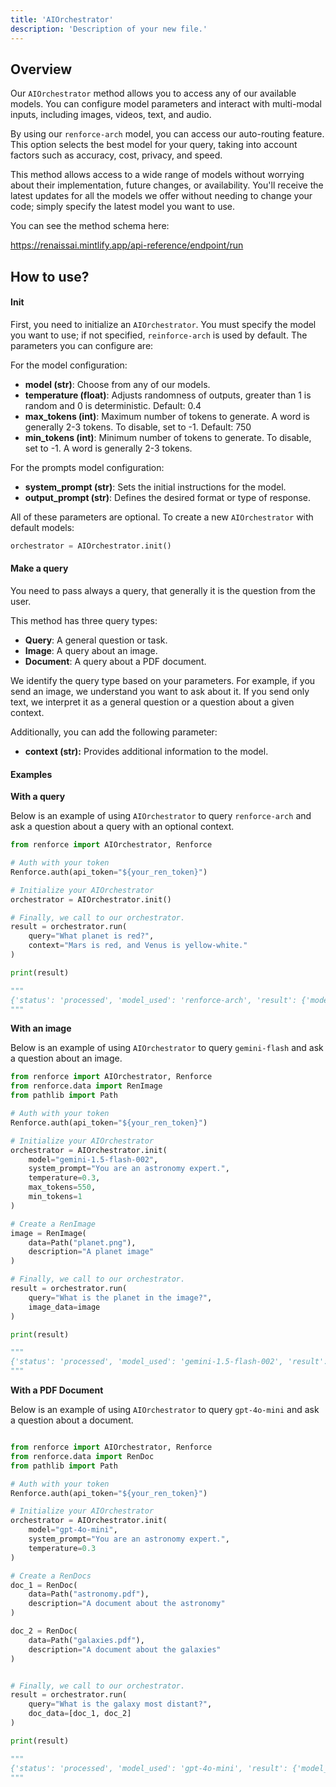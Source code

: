 ```yaml
---
title: 'AIOrchestrator'
description: 'Description of your new file.'
---
```


## Overview

Our `AIOrchestrator` method allows you to access any of our available models. You can configure model parameters and interact with multi-modal inputs, including images, videos, text, and audio.

By using our `renforce-arch` model, you can access our auto-routing feature. This option selects the best model for your query, taking into account factors such as accuracy, cost, privacy, and speed.

This method allows access to a wide range of models without worrying about their implementation, future changes, or availability. You'll receive the latest updates for all the models we offer without needing to change your code; simply specify the latest model you want to use.

You can see the method schema here:

https://renaissai.mintlify.app/api-reference/endpoint/run

## How to use?

#### Init

First, you need to initialize an `AIOrchestrator`. You must specify the model you want to use; if not specified, `reinforce-arch` is used by default. The parameters you can configure are:

For the model configuration:
- **model (str)**: Choose from any of our models.
- **temperature (float)**: Adjusts randomness of outputs, greater than 1 is random and 0 is deterministic. Default: 0.4
- **max_tokens (int)**: Maximum number of tokens to generate. A word is generally 2-3 tokens. To disable, set to -1. Default: 750
- **min_tokens (int)**: Minimum number of tokens to generate. To disable, set to -1. A word is generally 2-3 tokens.

For the prompts model configuration:
- **system_prompt (str)**: Sets the initial instructions for the model.
- **output_prompt (str)**: Defines the desired format or type of response.

All of these parameters are optional. To create a new `AIOrchestrator` with default models:

``` python
orchestrator = AIOrchestrator.init()
```

#### Make a query

You need to pass always a query, that generally it is the question from the user.

This method has three query types:
- **Query**: A general question or task.
- **Image**: A query about an image.
- **Document**: A query about a PDF document.

We identify the query type based on your parameters. For example, if you send an image, we understand you want to ask about it. If you send only text, we interpret it as a general question or a question about a given context.

Additionally, you can add the following parameter:
- **context (str):** Provides additional information to the model.

#### Examples

**With a query**

Below is an example of using `AIOrchestrator` to query `renforce-arch` and ask a question about a query with an optional context.

```python
from renforce import AIOrchestrator, Renforce

# Auth with your token
Renforce.auth(api_token="${your_ren_token}")

# Initialize your AIOrchestrator
orchestrator = AIOrchestrator.init()

# Finally, we call to our orchestrator.
result = orchestrator.run(
	query="What planet is red?",
	context="Mars is red, and Venus is yellow-white."
)

print(result)

"""
{'status': 'processed', 'model_used': 'renforce-arch', 'result': {'model_answer': 'Mars\n', 'in_tokens': 50, 'out_tokens': 2}}
"""
```

**With an image**

Below is an example of using `AIOrchestrator` to query `gemini-flash` and ask a question about an image.

``` python
from renforce import AIOrchestrator, Renforce
from renforce.data import RenImage
from pathlib import Path

# Auth with your token
Renforce.auth(api_token="${your_ren_token}")

# Initialize your AIOrchestrator
orchestrator = AIOrchestrator.init(
	model="gemini-1.5-flash-002",
	system_prompt="You are an astronomy expert.",
	temperature=0.3,
	max_tokens=550,
	min_tokens=1
)

# Create a RenImage
image = RenImage(
	data=Path("planet.png"),
	description="A planet image"
)

# Finally, we call to our orchestrator.
result = orchestrator.run(
	query="What is the planet in the image?",
	image_data=image
)

print(result)

"""
{'status': 'processed', 'model_used': 'gemini-1.5-flash-002', 'result': {'model_answer': 'Jupiter\n', 'in_tokens': 300, 'out_tokens': 2}}
"""

```

**With a PDF Document**

Below is an example of using `AIOrchestrator` to query `gpt-4o-mini` and ask a question about a document.

``` python

from renforce import AIOrchestrator, Renforce
from renforce.data import RenDoc
from pathlib import Path

# Auth with your token
Renforce.auth(api_token="${your_ren_token}")

# Initialize your AIOrchestrator
orchestrator = AIOrchestrator.init(
	model="gpt-4o-mini",
	system_prompt="You are an astronomy expert.",
	temperature=0.3
)

# Create a RenDocs
doc_1 = RenDoc(
	data=Path("astronomy.pdf"),
	description="A document about the astronomy"
)

doc_2 = RenDoc(
	data=Path("galaxies.pdf"),
	description="A document about the galaxies"
)


# Finally, we call to our orchestrator.
result = orchestrator.run(
	query="What is the galaxy most distant?",
	doc_data=[doc_1, doc_2]
)

print(result)

"""
{'status': 'processed', 'model_used': 'gpt-4o-mini', 'result': {'model_answer': 'According to the book galaxies.pdf. HD1 is the galaxy more distant\n', 'in_tokens': 3500, 'out_tokens': 30}}
"""
```
